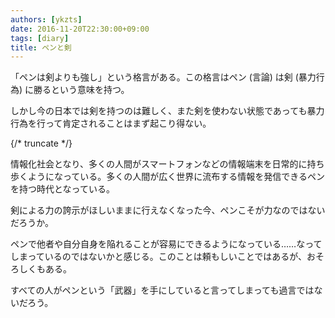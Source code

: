 ```yaml
---
authors: [ykzts]
date: 2016-11-20T22:30:00+09:00
tags: [diary]
title: ペンと剣
---
```


「ペンは剣よりも強し」という格言がある。この格言はペン (言論) は剣 (暴力行為) に勝るという意味を持つ。

しかし今の日本では剣を持つのは難しく、また剣を使わない状態であっても暴力行為を行って肯定されることはまず起こり得ない。

{/* truncate */}

情報化社会となり、多くの人間がスマートフォンなどの情報端末を日常的に持ち歩くようになっている。多くの人間が広く世界に流布する情報を発信できるペンを持つ時代となっている。

剣による力の誇示がほしいままに行えなくなった今、ペンこそが力なのではないだろうか。

ペンで他者や自分自身を陥れることが容易にできるようになっている……なってしまっているのではないかと感じる。このことは頼もしいことではあるが、おそろしくもある。

すべての人がペンという「武器」を手にしていると言ってしまっても過言ではないだろう。
